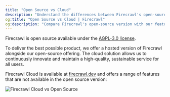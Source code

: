 ```yaml
---
title: "Open Source vs Cloud"
description: "Understand the differences between Firecrawl's open-source and cloud offerings"
og:title: "Open Source vs Cloud | Firecrawl"
og:description: "Compare Firecrawl's open-source version with our feature-rich cloud solution"
---
```



Firecrawl is open source available under the [AGPL-3.0 license](https://github.com/mendableai/firecrawl/blob/main/LICENSE).

To deliver the best possible product, we offer a hosted version of Firecrawl alongside our open-source offering. The cloud solution allows us to continuously innovate and maintain a high-quality, sustainable service for all users.

Firecrawl Cloud is available at [firecrawl.dev](https://firecrawl.dev) and offers a range of features that are not available in the open source version:

![Firecrawl Cloud vs Open Source](./images/open-source-cloud.png)